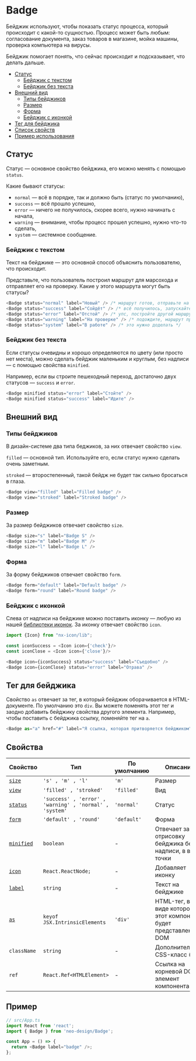 
# Badge

Бейджик используют, чтобы показать статус процесса, который происходит с какой-то
сущностью. Процесс может быть любым: согласование документа, заказ товаров в магазине,
мойка машины, проверка компьютера на вирусы.

Бейджик помогает понять, что сейчас происходит и подсказывает, что делать дальше.

- [Статус](#статус)
  - [Бейджик с текстом](#бейджик-с-текстом)
  - [Бейджик без текста](#бейджик-без-текста)
- [Внешний вид](#внешний-вид)
  - [Типы бейджиков](#типы-бейджиков)
  - [Размер](#размер)
  - [Форма](#форма)
  - [Бейджик с иконкой](#бейджик-с-иконкой)
- [Тег для бейджика](#тег-для-бейджика)
- [Список свойств](#свойства)
- [Пример использования](#пример)

## Статус

Статус — основное свойство бейджика, его можно менять с помощью `status`.

Какие бывают статусы:

- `normal` — всё в порядке, так и должно быть (статус по умолчанию),
- `success` — всё прошло успешно,
- `error` — ничего не получилось, скорее всего, нужно начинать с начала,
- `warning` — внимание, чтобы процесс прошел успешно, нужно что-то сделать,
- `system` — системное сообщение.

### Бейджик с текстом

Текст на бейджике — это основной способ объяснить пользователю, что происходит.

Представьте, что пользователь построил маршрут для марсохода и отправляет его на проверку.
Какие у этого маршрута могут быть статусы?

<BadgeExampleStatus />

```ts
<Badge status="normal" label="Новый" /> /* маршрут готов, отправьте на проверку */
<Badge status="success" label="Cойдёт" /> /* всё получилось, запускайте марсоход  */
<Badge status="error" label="Отстой" /> /* упс, постройте другой маршрут */
<Badge status="warning" label="На проверке" /> /* подождите, маршрут проверяется */
<Badge status="system" label="В работе" /> /* это нужно доделать */
```

### Бейджик без текста

Если статусы очевидны и хорошо определяются по цвету (или просто нет места), можно
сделать бейджик маленьким и круглым, без надписи — с помощью свойства `minified`.

Например, если вы строите пешеходный переход, достаточно двух статусов — `success` и `error`.

<BadgeExampleMinified />

```ts
<Badge minified status="error" label="Стойте" />
<Badge minified status="success" label="Идите" />
```

## Внешний вид

### Типы бейджиков

В дизайн-системе два типа беджиков, за них отвечает свойство `view`.

`filled` — основной тип. Используйте его, если статус нужно сделать очень заметным.

`stroked` — второстепенный, такой бейдж не будет так сильно бросаться в глаза.

<BadgeExampleView />

```ts
<Badge view="filled" label="Filled badge" />
<Badge view="stroked" label="Stroked badge" />
```

### Размер

За размер бейджиков отвечает свойство `size`.

<BadgeExampleSize />

```ts
<Badge size="s" label="Badge S" />
<Badge size="m" label="Badge M" />
<Badge size="l" label="Badge L" />
```

### Форма

За форму бейджиков отвечает свойство `form`.

<BadgeExampleForm />

```ts
<Badge form="default" label="Default badge" />
<Badge form="round" label="Round badge" />
```

### Бейджик с иконкой

Слева от надписи на бейджике можно поставить иконку — любую из нашей [библиотеки
иконок](?path=/story/components-icons--playground). За иконку отвечает свойство `icon`.

<BadgeExampleIcon />

```ts
import {Icon} from "nx-icon/lib";

const iconSuccess = <Icon icon={'check'}/>
const iconClose = <Icon icon={'close'}/>

<Badge icon={iconSuccess} status="success" label="Съедобно" />
<Badge icon={iconClose} status="error" label="Отрава" />
```

## Тег для бейджика

Свойство `as` отвечает за тег, в который бейджик оборачивается в HTML-документе.
По умолчанию это `div`. Вы можете поменять этот тег и заодно
добавить бейджику свойства другого элемента. Например, чтобы поставить
с бейджика ссылку, поменяйте тег на `a`.

<BadgeExampleAs />

```ts
<Badge as="a" href="#" label="Я ссылка, которая притворяется бейджиком" />
```

## Свойства

| Свойство                      | Тип                                                     | По умолчанию | Описание                                                         |
| ----------------------------- | ------------------------------------------------------- | ------------ | ---------------------------------------------------------------- |
| [`size`](#размер)             | `'s' , 'm' , 'l'`                                       | `'m'`        | Размер                                                           |
| [`view`](#типы-бейджиков)     | `'filled' , 'stroked'`                                  | `'filled'`   | Вид                                                              |
| [`status`](#статус)           | `'success' , 'error' , 'warning' , 'normal' , 'system'` | `'normal'`   | Статус                                                           |
| [`form`](#форма)              | `'default' , 'round'`                                   | `'default'`  | Форма                                                            |
| [`minified`](#типы-бейджиков) | `boolean`                                               | -            | Отвечает за отрисовку бейджика без надписи, в виде точки         |
| [`icon`](#бейджик-с-иконкой)  | `React.ReactNode;`                                      | -            | Добавляет иконку                                                 |
| [`label`](#текст-на-бейджике) | `string`                                                | -            | Текст на бейджике                                                |
| [`as`](#тег-для-бейджика)     | `keyof JSX.IntrinsicElements`                           | `'div'`      | HTML-тег, в виде которого этот компонент будет представлен в DOM |
| `className`                   | `string`                                                | -            | Дополнительный CSS-класс (mix)                                   |
| `ref`                         | `React.Ref<HTMLElement>`                                | -            | Ссылка на корневой DOM-элемент компонента                        |

## Пример

```ts
// src/App.ts
import React from 'react';
import { Badge } from 'neo-design/Badge';

const App = () => {
  return <Badge label="badge" />;
};
```
